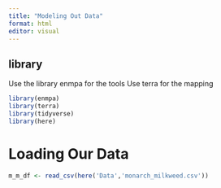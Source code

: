 ```yaml
---
title: "Modeling Out Data"
format: html
editor: visual
---
```


## library

Use the library enmpa for the tools Use terra for the mapping

```r
library(enmpa)
library(terra)
library(tidyverse)
library(here)
```

# Loading Our Data

```r
m_m_df <- read_csv(here('Data','monarch_milkweed.csv')) 

```
